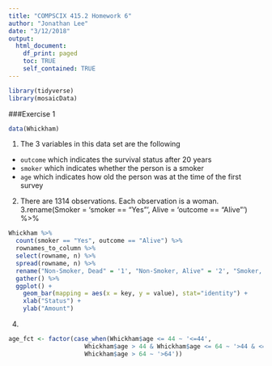 ```yaml
---
title: "COMPSCIX 415.2 Homework 6"
author: "Jonathan Lee"
date: "3/12/2018"
output:
  html_document:
    df_print: paged
    toc: TRUE
    self_contained: TRUE
---
```



```r
library(tidyverse)
library(mosaicData)
```

###Exercise 1
```r
data(Whickham)
```
1. The 3 variables in this data set are the following
  *  ```outcome``` which indicates the survival status after 20 years
  *  ```smoker``` which indicates whether the person is a smoker
  *  ```age``` which indicates how old the person was at the time of the first survey
2. There are 1314 observations. Each observation is a woman.  
3.rename(Smoker = 'smoker == "Yes"', Alive = 'outcome == "Alive"') %>%
```r
Whickham %>%
  count(smoker == "Yes", outcome == "Alive") %>%
  rownames_to_column %>%
  select(rowname, n) %>%
  spread(rowname, n) %>%
  rename("Non-Smoker, Dead" = '1', "Non-Smoker, Alive" = '2', "Smoker, Dead" = '3', "Smoker, Alive" = '4') %>%
  gather() %>%
  ggplot() + 
    geom_bar(mapping = aes(x = key, y = value), stat="identity") +
    xlab("Status") + 
    ylab("Amount")
```

4.
```r
age_fct <- factor(case_when(Whickham$age <= 44 ~ '<=44',
                     Whickham$age > 44 & Whickham$age <= 64 ~ '>44 & <= 64',
                     Whickham$age > 64 ~ '>64'))
```

